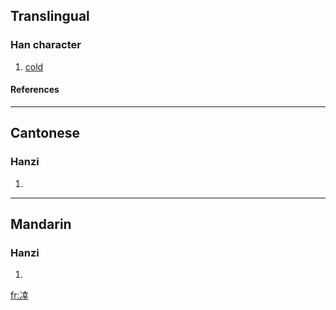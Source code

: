 ==Translingual==
===Han character===
{{Han char|rn=15|rad=冫|as=08|sn=10|four=|canj=戈一土廿十 (IMGTJ)}}
# [[cold]]
====References====
{{Han ref|kx=0132.360|hdz=10298.040|uh=34D1|ud=13521}}

----
==Cantonese==
===Hanzi===
{{yue-hanzi|jyut=|y=haang6}}
# {{defn|Cantonese}}

----
==Mandarin==
===Hanzi===
{{cmn-hanzi|pin=[[xìng]] (xing4)|wg=hsing<sup>4</sup>}}
# {{defn|Mandarin}}

[[fr:㓑]]